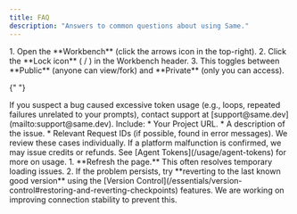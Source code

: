 ```yaml
---
title: FAQ
description: "Answers to common questions about using Same."
---
```


<AccordionGroup>
  <Accordion title="How do I make my project public or private?">
    1.  Open the **Workbench** (click the arrows icon <Icon name="arrow-up-right-and-arrow-down-left-from-center" /> in the top-right).
    2.  Click the **Lock icon** (<Icon icon="lock" /> / <Icon icon="unlock" />) in the Workbench header.
    3.  This toggles between **Public** (anyone can view/fork) and **Private** (only you can access).
  </Accordion>

{" "}

<Accordion title="What if Same uses too many tokens due to an error?">
  If you suspect a bug caused excessive token usage (e.g., loops, repeated
  failures unrelated to your prompts), contact support at
  [support@same.dev](mailto:support@same.dev). Include: * Your Project URL. * A
  description of the issue. * Relevant Request IDs (if possible, found in error
  messages). We review these cases individually. If a platform malfunction is
  confirmed, we may issue credits or refunds. See [Agent
  Tokens](/usage/agent-tokens) for more on usage.
</Accordion>

  <Accordion title="The workbench or file tree is blank. What do I do?">
    1.  **Refresh the page.** This often resolves temporary loading issues.
    2.  If the problem persists, try **reverting to the last known good version** using the [Version Control](/essentials/version-control#restoring-and-reverting-checkpoints) features.
    We are working on improving connection stability to prevent this.
  </Accordion>
</AccordionGroup>
